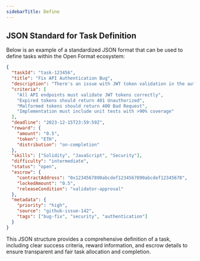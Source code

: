 ```yaml
---
sidebarTitle: Define
---
```


## JSON Standard for Task Definition

Below is an example of a standardized JSON format that can be used to define tasks within the Open Format ecosystem:

```json
{
  "taskId": "task-123456",
  "title": "Fix API Authentication Bug",
  "description": "There's an issue with JWT token validation in the authentication middleware that needs to be fixed.",
  "criteria": [
    "All API endpoints must validate JWT tokens correctly",
    "Expired tokens should return 401 Unauthorized",
    "Malformed tokens should return 400 Bad Request",
    "Implementation must include unit tests with >90% coverage"
  ],
  "deadline": "2023-12-15T23:59:59Z",
  "reward": {
    "amount": "0.5",
    "token": "ETH",
    "distribution": "on-completion"
  },
  "skills": ["Solidity", "JavaScript", "Security"],
  "difficulty": "intermediate",
  "status": "open",
  "escrow": {
    "contractAddress": "0x1234567890abcdef1234567890abcdef12345678",
    "lockedAmount": "0.5",
    "releaseCondition": "validator-approval"
  },
  "metadata": {
    "priority": "high",
    "source": "github-issue-142",
    "tags": ["bug-fix", "security", "authentication"]
  }
}
```

This JSON structure provides a comprehensive definition of a task, including clear success criteria, reward information, and escrow details to ensure transparent and fair task allocation and completion.

